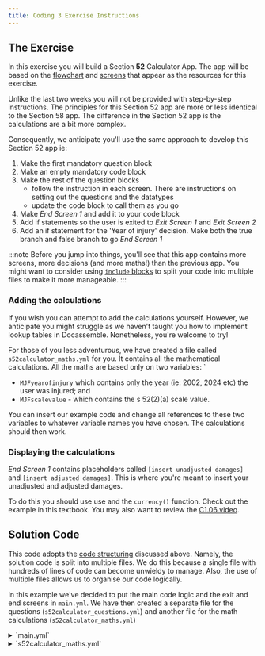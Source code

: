 ```yaml
---
title: Coding 3 Exercise Instructions
---
```


## The Exercise
In this exercise you will build a Section **52** Calculator App. The app will be based on the
[flowchart](s52_calculator_chart.mdx) and [screens](s52_calculator_screens.mdx) that appear as the resources for this exercise.

Unlike the last two weeks you will not be provided with step-by-step instructions. The principles for this Section 52 app are more or less identical to the Section 58 app. The difference in the Section 52 app is the calculations are a bit more complex.

Consequently, we anticipate you'll use the same approach to develop this Section 52 app ie:
1. Make the first mandatory question block
1. Make an empty mandatory code block
1. Make the rest of the question blocks
    * follow the instruction in each screen. There are instructions on setting out the questions and the datatypes
    * update the code block to call them as you go
1. Make *End Screen 1* and add it to your code block
1. Add if statements so the user is exited to *Exit Screen 1* and *Exit Screen 2*
1. Add an if statement for the 'Year of injury' decision. Make both the true branch and false branch to go *End Screen 1*

:::note
Before you jump into things, you'll see that this app contains more screens, more decisions (and more maths!) than the previous app. You might want to consider using [`include` blocks](/docs/recipes/structuring_code) to split your code into multiple files to make it more manageable.
:::

### Adding the calculations
If you wish you can attempt to add the calculations yourself. However, we anticipate you might struggle as we haven't taught you how to implement lookup tables in Docassemble.  Nonetheless, you're welcome to try!

For those of you less adventurous, we have created a file called `s52calculator_maths.yml` for you. It contains all the mathematical calculations. All the maths are based only on two variables: `
* `MJFyearofinjury` which contains only the year (ie: 2002, 2024 etc) the user was injured; and
* `MJFscalevalue` - which contains the s 52(2)(a) scale value.

You can insert our example code and change all references to these two variables to whatever variable names you have chosen.  The calculations should then work.

### Displaying the calculations
*End Screen 1* contains placeholders called `[insert unadjusted damages]` and `[insert adjusted damages]`. This is where you're meant to insert your unadjusted and adjusted damages.

To do this you should use use <DisplayGlossaryItem item='mako' /> and the `currency()` function. Check out the <DisplayChapter chapter='chapter_02' pinpoint='00-60' text='Vital Statistics' /> example in this textbook. You may also want to review the [C1.06 video](coding_1_prerequisites#watch-the-videos).

## Solution Code
This code adopts the [code structuring](/docs/recipes/structuring_code) discussed above. Namely, the solution code is split into multiple files.  We do this because a single file with hundreds of lines of code can become unwieldy to manage. Also, the use of multiple files allows us to organise our code logically.

In this example we've decided to put the main code logic and the exit and end screens in `main.yml`. We have then created a separate file for the questions (`s52calculator_questions.yml`) and another file for the math calculations (`s52calculator_maths.yml`)

<details>
<summary>
`main.yml`
</summary>
```yml showLineNumbers
# Model code for Section 52 non-economic loss calculator
---
# Include the other files that make up this app
include:
  - s52calculator_questions.yml
  - s52calculator_maths.yml
---
mandatory: True
question: Welcome
subquestion: |
  This application will help you to calculate damages for non-economic loss
  according to section 52 of the *Civil Liability Act 1936* (SA)
buttons:
  - Continue: continue
  - Exit: exit
---
# Drives the app
mandatory: True
code: |
  # We have to meet extent of impairment OR expenses threshold
  if MJFimpairment or MJFexpenses:
    if MJFmva:
      # Exit if injurries arise from MVA
      MJFexit02
    else:
      # We can just display the end screen here.
      # Docassemble will take care of the rest
      MJFend01
  else:
    MJFexit01
---
#
# Exit and end screens are in this file. 
# All the other questions screens are in s52calculator_questions.yml
#
---
# Exit screen 1
event: MJFexit01
question: Ineligible
subquestion: |
  You cannot claim damages for non-economic loss as your medical
  expenses do not exceed the prescribed minimum.
buttons:
  - Exit: exit
  - Restart: restart
---
# Exit Screen 2
event: MJFexit02
question: Motor Vehicle Accident
subquestion: |
  Sorry, this calculator only calculates damages for non-economic loss for people
  who have suffered an injury **not** arising from a motor vehicle accident.

  You may still be able to claim damages for non-economic loss. Please seek legal advice.
buttons:
  - Exit: exit
  - Restart: restart
---
# End screen
event: MJFend01
question: Damages Calculation
subquestion: |
  Your unadjusted damages has been calculated to be **${currency(MJFunadjusted_damages)}**.

  After adjustment for CPI your damages for non-economic loss have been
  calculated to be **${currency(MJFadjusted_damages)}**.
---
```
</details>

<details>
<summary>
`s52calculator_questions.yml`
</summary>
```yml showLineNumbers
# I've separated all the question screens into this
# file to make the code more readable
---
# Screen 2
question: Extent of impairment
subquestion: |
  Did the injury you sustained cause you to be impaired from leading your normal
  life for seven (7) days or more?
fields:
  - no label: MJFimpairment
    datatype: yesnoradio
---
# Screen 3
question: Medical Expenses
subquestion: |
  Do the medical expenses you incurred exceed the prescribed minimum set out
  in section 52(1)(b)?
fields:
  - no label: MJFexpenses
    datatype: yesnoradio
---
# Screen 4
question: Motor Vehicle Accident
subquestion: |
  Were your injuries caused by a motor vehicle accident?
fields:
  - no label: MJFmva
    datatype: yesnoradio
---
# Screen 5
question: Year of Injury
subquestion: |
  In what year did your injury occur?

  **Note:** this calculator works only for injuries sustained
  between 2002 and 2025.
fields:
  - Year of injury: MJFyearofinjury
    datatype: integer
    min: 2002
    max: 2025
---
# Screen 6
question: Scale value
subquestion: |
  Please enter the scale value.

  The scale value must be between 0 and 60 and can be a whole number only
fields:
  - Scale value: MJFscalevalue
    datatype: integer
    min: 0
    max: 60
---
```
</details>

<details>
<summary>
`s52calculator_maths.yml`
</summary>
```python showLineNumbers
# This contains the code blocks that perform the calculations
---
# This is the CPI table. It comes from ABS data. Refer to LLAW3337 teaching
# materials for more information
code: |
  MJFcpi_table = {
    2002 : 76.4,
    2003 : 79.2,
    2004 : 81.2,
    2005 : 83.6,
    2006 : 86.8,
    2007 : 88.0,
    2008 : 92.5,
    2009 : 93.7,
    2010 : 96.2,
    2011 : 100.0,
    2012 : 101.7,
    2013 : 103.7,
    2014 : 105.9,
    2015 : 107.1,
    2016 : 108.4,
    2017 : 110.4,
    2018 : 112.4,
    2019 : 114.5,
    2020 : 115.7,
    2021 : 118.6,
    2022 : 128.6,
    2023 : 136.2,
    2024 : 140.6,
  }
---
# Scale multiplier table. We base this on
# The index is based on the scale minimum value.
# The tuple contains the base first and then the multiplier
code: |
  MJFmultiplier_table = {
    0 : (0,1150),
    10 : (11500,2300),
    20 : (34500,3450),
    30 : (69000,4600),
    40 : (115000,5750),
    50 : (127500,6900)
  }
---
# This is the multiplier for injuries sustained in 2002
code: |
  MJF2002multiplier = 1710
---
# Calculates the scale minimum value 
# We do this by rounding down to the nearest 10
code: |
  MJFscale_min = round(MJFscalevalue // 10) * 10
---
# Now we can calculate the remainder as it's the scale value - the min value
code: |
  MJFscale_remainder = MJFscalevalue - MJFscale_min
---
# Calculate the previous year
code: |
  MJFpreviousyear = MJFyearofinjury - 1
---
# Calculate post-2002 damages
# This is the base value plus the remainder multiplied by the multiplier
# Our cacluations don't work if the value is 60, so we need to calculate this
# explicitly here
code: |
  if MJFscalevalue == 60:
    # Special calculations for 60
    base_value, multiplier = MJFmultiplier_table[50]
    MJFpost2002damages = base_value + (multiplier * 10)
  else:
    # Otherwise we use regular calcs
    base_value, multiplier = MJFmultiplier_table[MJFscale_min]
    MJFpost2002damages = base_value + ( MJFscale_remainder * multiplier)
---
# Now we calculate the unadjusted amount. We account here
# for 2002 and post-2002 rules
code: |
  if MJFyearofinjury == 2002:
    MJFunadjusted_damages = MJFscalevalue * MJF2002multiplier;
  else:
    MJFunadjusted_damages = MJFpost2002damages
---
# We need to adjust for CPI
# For 2002 and 2003 we don't need to adjust at all.
# For the others we calculate
code: |
  if MJFyearofinjury <= 2003:
    MJFadjusted_damages = MJFunadjusted_damages
  else:
    cpi_adjustment = MJFcpi_table[MJFpreviousyear] / MJFcpi_table[2002]
    MJFadjusted_damages = MJFunadjusted_damages * cpi_adjustment
---
```
</details>